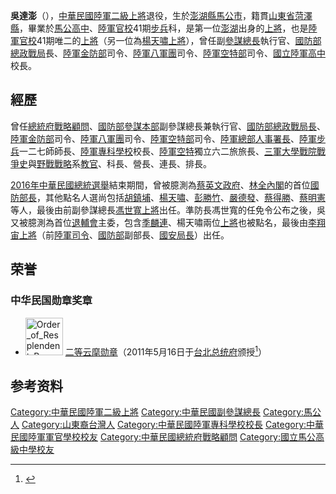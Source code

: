 {{Infobox Officeholder
|image             =Army (ROCA) General Wu Ta-peng 陸軍上將吳達澎 (20110506 臺北市政府100年度全民防衛動員（萬安34號）暨複合型災害防救演習 15618222620).jpg
|order             = {{flagicon image|ROC Ministry of National Defense Flag.svg}} 第25任[[國防部參謀本部|國防部參謀本部]]副參謀總長兼執行官
|term_start        = 2007年7月16日
|term_end          = 2011年5月15日
|chief = [[霍守業|霍守業]]（[[中華民國陸軍|陸軍]]）<br>[[林鎮夷|林鎮夷]]（[[中華民國海軍|海軍]]）
|predecessor = [[彭勝竹|彭勝竹]]（[[中華民國空軍|空軍]]）
|successor = [[高廣圻|高廣圻]]（[[中華民國海軍|海軍]]）
|order1            = {{flagicon image|ROC Ministry of National Defense Flag.svg}} 國防部參謀本部副參謀總長（[[中華民國陸軍|陸軍]]）
|term_start1        = 2007年2月1日
|term_end1          = 2011年5月15日
|chief1 = [[霍守業|霍守業]]（[[中華民國陸軍|陸軍]]）<br>[[林鎮夷|林鎮夷]]（[[中華民國海軍|海軍]]）
|predecessor1 = [[趙世璋|趙世璋]]
|successor1 = [[李翔宙|李翔宙]]
|order2 = {{flagicon image|ROC Political Warfare Logo.svg}} 第4任[[國防部政治作戰局|國防部總政治作戰局]]局長
|minister2 = [[李傑_(臺灣)|李傑]]
|term_start2 = 2006年2月16日
|term_end2 = 2007年1月31日
|predecessor2 = [[胡鎮埔|胡鎮埔]]
|successor2 = [[陳國祥_(臺灣軍事將領)|陳國祥]]
| office3 = {{flagicon image|ROC Commanding General of Army Flag.svg}} 第25任[[陸軍金門防衛指揮部|陸軍金門防衛司令部]]司令
|minister3 = [[李傑_(臺灣)|李傑]]
|term_start3 = 2005年4月1日
|term_end3 = 2006年2月25日
|predecessor3 = [[查台傳|查台傳]]
|successor3 = 末任<br>[[楊天嘯|楊天嘯]](金門防衛指揮部指揮官)
|order4            = {{flagicon image|Flag of the Republic of China Army.svg}} 第14任[[陸軍八軍團|陸軍八軍團]]司令
|term_start4       = 2005年3月1日
|term_end4         = 2005年3月31日
|predecessor4      = [[趙世璋|趙世璋]]
|successor4        = [[武劍剛|武劍剛]]
|order5           = {{flagicon image|Flag of the Republic of China Army.svg}} 第21任[[陸軍專科學校|國立陸軍高級中學]]校長
|term_start5       = 1998年
|term_end5         = 2000年7月31日  
|predecessor5     = [[劉北陵|劉北陵]]
|successor5       = [[黃奕炳|黃奕炳]]
|order6          = {{flagicon image|Flag of the Republic of China Army.svg}} 第21任[[陸軍專科學校|陸軍士官學校]]校長
|term_start6       = 1997年7月1日
|term_end6       = 1998年
|predecessor6      = [[劉北陵|劉北陵]]
|successor6       = [[黃奕炳|黃奕炳]]
|職業     = 軍人
|父母     =
|配偶     =
|子女     =
|親屬     =
|國籍     = {{ROC}}
|籍貫     = [[山東省|山東省]][[菏澤縣|菏澤縣]]
|allegiance = {{ROC}}
|serviceyears = 1972年－2014年
|branch = {{flagicon image|Flag of the Republic of China Army.svg}} [[中華民國陸軍|中華民國陸軍]]
|rank = {{flagicon image|ROCA General's Flag.svg}} [[二級上將|二級上將]]
| name = '''吳達澎'''
| image name =
| width =
| now =
| period =
| Sex = 男 
| Native place = [[山東省|山東省]][[菏澤縣|菏澤縣]]
| date of birth ={{birth date and age|1950|4|16}}
| party =
| place of birth ={{ROC|臺灣省}}[[澎湖縣|澎湖縣]][[馬公市|馬公市]]
| educate =
*[[國立馬公高級中學|臺灣省立馬公高中]]57年班
*[[陸軍軍官學校|陸軍軍官學校]]41期（61年班）
*[[三軍大學|三軍大學]][[陸軍|陸軍]][[指揮|指揮]][[參謀|參謀]][[學院|學院]]70年班 
*[[三軍大學|三軍大學]][[戰爭學院|戰爭學院]]74年班
*[[三軍大學|三軍大學]][[戰爭學院|戰爭學院]]兵學研究所78年班
| past =
*排長
*連長
*營長
*科長
*[[三軍大學|三軍大學]][[戰爭學院|戰爭學院]][[戰爭|戰爭]][[史|史]]與[[野戰|野戰]][[戰略|戰略]]系[[教官|教官]]
*[[陸軍航空特戰指揮部|陸軍空降特戰]]第62旅旅長
*[[陸軍|陸軍]][[步兵|步兵]]第127師師長
*[[陸軍專科學校|陸軍士官學校]]校長
*[[陸軍專科學校|國立陸軍高級中學]]校長
*[[陸軍航空特戰指揮部|陸軍空降特戰司令部]]司令
*[[陸軍八軍團|陸軍第八軍團司令部]]司令
*[[陸軍|陸軍]][[金門防衛司令部|金門防衛司令部]]司令
*[[國防部政治作戰局|國防部總政治作戰局]]局長
*[[國防部參謀本部|國防部參謀本部]]副參謀總長兼執行官
*[[總統府戰略顧問|總統府戰略顧問]]
}}

'''吳達澎'''（{{bd|1950年|4月16日||}}），[[中華民國陸軍|中華民國陸軍]][[二級上將|二級上將]]退役，生於[[澎湖縣|澎湖縣]][[馬公市|馬公市]]，籍貫[[山東省|山東省]][[菏澤縣|菏澤縣]]，畢業於[[馬公高中|馬公高中]]、[[陸軍官校|陸軍官校]]41期[[步兵|步兵]]科，是第一位[[澎湖|澎湖]]出身的[[上將|上將]]，也是[[陸軍官校|陸軍官校]]41期唯二的[[上將|上將]]（另一位為[[楊天嘯|楊天嘯]][[上將|上將]]），曾任副[[中華民國參謀總長|參謀總長]]執行官、[[國防部政治作戰局|國防部總政戰局]]長、[[陸軍金門防衛指揮部|陸軍金防部]]司令、[[陸軍八軍團|陸軍八軍團]]司令、[[陸軍航空特戰指揮部|陸軍空特部]]司令、[[陸軍專科學校|國立陸軍高中]]校長。

== 經歷 ==
曾任[[總統府戰略顧問|總統府戰略顧問]]、[[國防部參謀本部|國防部參謀本部]]副參謀總長兼執行官、[[國防部政治作戰局|國防部總政戰局長]]、[[金門防衛司令部|陸軍金防部]]司令、[[陸軍八軍團|陸軍八軍團]]司令、[[陸軍航空特戰指揮部|陸軍空特部]]司令、[[國防部陸軍司令部|陸軍總部人事署長]]、[[陸軍|陸軍]][[步兵|步兵]]一二七師師長、[[陸軍高中|陸軍專科學校]]校長、[[陸軍航空特戰指揮部|陸軍空特]]獨立六二旅旅長、[[三軍大學|三軍大學]][[戰爭學院|戰院]][[戰爭史|戰爭史]]與[[野戰|野戰]][[戰略|戰略]]系[[教官|教官]]、科長、營長、連長、排長。

[[2016年中華民國總統選舉|2016年中華民國總統選舉]]結束期間，曾被臆測為[[蔡英文政府|蔡英文政府]]、[[林全內閣|林全內閣]]的首位[[中華民國國防部部長|國防部長]]，其他點名人選尚包括[[胡鎮埔|胡鎮埔]]、[[楊天嘯|楊天嘯]]、[[彭勝竹|彭勝竹]]、[[嚴德發|嚴德發]]、[[蔡得勝|蔡得勝]]、[[蔡明憲|蔡明憲]]等人，最後由前副參謀總長[[馮世寬|馮世寬]][[上將|上將]]出任。準防長馮世寬的任免令公布之後，吳又被臆測為首位[[退輔會|退輔會]]主委，包含[[季麟連|季麟連]]、楊天嘯兩位[[上將|上將]]也被點名，最後由[[李翔宙|李翔宙]][[上將|上將]]（前[[中華民國陸軍司令|陸軍司令]]、[[中華民國國防部|國防部]]副部長、[[中華民國國家安全局|國安局長]]）出任。

==荣誉==
===中华民国勋章奖章===
* [[File:Order_of_Resplendent_Banner_with_Grand_Cordon_ribbon.png|60px]] [[云麾勋章|二等云麾勋章]]（2011年5月16日于[[台北市|台北]][[总统府_(台湾)|总统府]]颁授<ref name="order">{{cite web |url=https://www.president.gov.tw/NEWS/15404 |title=總統主持國防部重要幹部晉任授階暨授勳典禮 |publisher=中华民国总统府 |date=2011-05-16 |accessdate=2021-07-16 |archive-date=2021-07-18 |archive-url=https://web.archive.org/web/20210718044624/https://www.president.gov.tw/NEWS/15404 |dead-url=no }}</ref>）

== 参考资料 ==
{{reflist}}

[[Category:中華民國陸軍二級上將|Category:中華民國陸軍二級上將]]
[[Category:中華民國副參謀總長|Category:中華民國副參謀總長]]
[[Category:馬公人|Category:馬公人]]
[[Category:山東裔台灣人|Category:山東裔台灣人]]
[[Category:中華民國陸軍專科學校校長|Category:中華民國陸軍專科學校校長]]
[[Category:中華民國陸軍軍官學校校友|Category:中華民國陸軍軍官學校校友]]
[[Category:中華民國總統府戰略顧問|Category:中華民國總統府戰略顧問]]
[[Category:國立馬公高級中學校友|Category:國立馬公高級中學校友]]